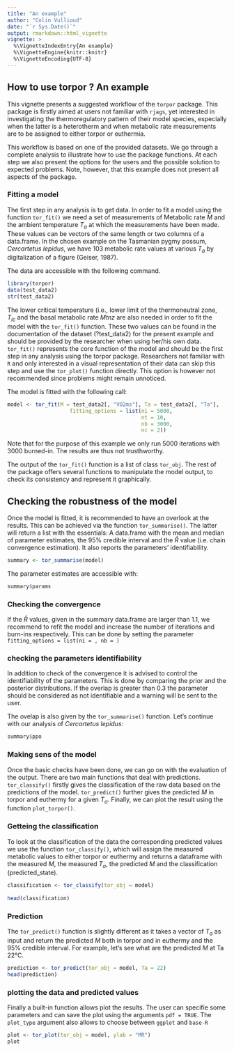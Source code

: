 ```yaml
---
title: "An example"
author: "Colin Vullioud"
date: "`r Sys.Date()`"
output: rmarkdown::html_vignette
vignette: >
  %\VignetteIndexEntry{An example}
  %\VignetteEngine{knitr::knitr}
  %\VignetteEncoding{UTF-8}
---
```


## How to use torpor ? An example

This vignette presents a suggested workflow of the `torpor` package. This package is firstly aimed at users not familiar with `rjags`, yet interested in investigating the thermoregulatory pattern of their model species, especially when the latter is a heterotherm and when metabolic rate measurements are to be assigned to either torpor or euthermia.

This workflow is based on one of the provided datasets. We go through a complete analysis to illustrate how to use the package functions. At each step we also present the options for the users and the possible solution to expected problems. Note, however, that this example does not present all aspects of the package. 

### Fitting a model  
The first step in any analysis is to get data. In order to fit a model using the function `tor_fit()` we need a set of measurements of Metabolic rate $M$ and the ambient temperature $T_a$ at which the measurements have been made. These values can be vectors of the same length or two columns of a data.frame. In the chosen example on the Tasmanian pygmy possum, *Cercartetus lepidus*, we have 103 metabolic rate values at various $T_a$ by digitalization of a figure (Geiser, 1987).

The data are accessible with the following command. 

```r
library(torpor)
data(test_data2)
str(test_data2)
``` 

The lower critical temperature (i.e., lower limit of the thermoneutral zone, $T_{lc}$ and the basal metabolic rate $Mtnz$ are also needed in order to fit the model with the `tor_fit()` function. These two values can be found in the documentation of the dataset (?test_data2) for the present example and should be provided by the researcher when using her/his own data. 
`tor_fit()` represents the core function of the model and should be the first step in any analysis using the torpor package. Researchers not familiar with `R` and only interested in a visual representation of their data can skip this step and use the `tor_plot()` function directly. This option is however not recommended since problems might remain unnoticed. 

The model is fitted with the following call: 

```r
model <- tor_fit(M = test_data2[, "VO2ms"], Ta = test_data2[, "Ta"],
                    fitting_options = list(ni = 5000,
                                           nt = 10,
                                           nb = 3000,
                                           nc = 2))
```
Note that for the purpose of this example we only run 5000 iterations with 3000 
burned-in. The results are thus not trusthworthy.

The output of the `tor_fit()` function is a list of class `tor_obj`. The rest of the package offers several functions to manipulate the model output, to check its consistency and represent it graphically.

## Checking the robustness of the model 

Once the model is fitted, it is recommended to have an overlook at the results. This can be achieved via the function `tor_summarise()`. The latter will return a list with the essentials: A data.frame with the mean and median of parameter estimates, the 95% credible interval and the $\hat{R}$ value (i.e. chain convergence estimation). It also reports the parameters’ identifiability. 

```r
summary <- tor_summarise(model)
```

The parameter estimates are accessible with: 

```r
summary$params
```

### Checking the convergence
If the $\hat{R}$ values, given in the summary data.frame are larger than 1.1, we recommend to refit the model and increase the number of iterations and burn-ins respectively. This can be done by setting the parameter `fitting_options = list(ni = , nb = )`

### checking the parameters identifiability 
In addition to check of the convergence it is advised to control the identifiability of the parameters. This is done by comparing the prior and the posterior distributions. If the overlap is greater than 0.3 the parameter should be considered as not identifiable and a warning will be sent to the user. 

The ovelap is also given by the `tor_summarise()` function. Let's continue with our analysis of *Cercartetus lepidus*: 

```r
summary$ppo
``` 

### Making sens of the model 

Once the basic checks have been done, we can go on with the evaluation of the output. There are two main functions that deal with predictions. `tor_classify()` firstly gives the classification of the raw data based on the predictions of the model. `tor_predict()` further gives the predicted $M$ in torpor and euthermy for a given $T_a$. Finally, we can plot the result using the function `plot_torpor()`.


### Getteing the classification 

To look at the classification of the data the corresponding predicted values we use the function `tor_classify()`, which will assign the measured metabolic values to either torpor or euthermy and returns a dataframe with the measured $M$, the measured $T_a$, the predicted $M$ and the classification (predicted_state).

```r
classification <- tor_classify(tor_obj = model)
 
head(classification)
```



### Prediction 
The `tor_predict()` function is slightly different as it takes a vector of $T_a$ as input and return the predicted $M$ both in torpor and in euthermy and the 95% credible interval. For example, let's see what are the predicted $M$ at Ta 22°C. 

```r
prediction <- tor_predict(tor_obj = model, Ta = 22)
head(prediction)
```

### plotting the data and predicted values 

Finally a built-in function allows plot the results. The user can specifie some parameters and can save the plot using the arguments `pdf = TRUE`. The `plot_type` argument also allows to choose between `ggplot` and `base-R`

```r
plot <- tor_plot(tor_obj = model, ylab = "MR")
plot 

```





